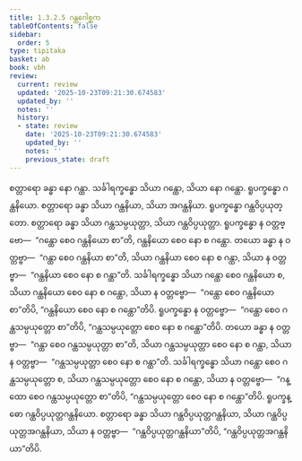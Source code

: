 ```yaml
---
title: 1.3.2.5 ဂန္ထဂေါစ္ဆက
tableOfContents: false
sidebar:
  order: 5
type: tipitaka
basket: ab
book: vbh
review:
  current: review
  updated: '2025-10-23T09:21:30.674583'
  updated_by: ''
  notes: ''
  history:
  - state: review
    date: '2025-10-23T09:21:30.674583'
    updated_by: ''
    notes: ''
    previous_state: draft
---
```



<ReviewStatus review={frontmatter.review} showDetails={true} />

<HypothesisAnnotation frontmatter={frontmatter} />

<DynamicBreadcrumb />

<Paragraph number="527" book="vbh">
စတ္တာရော ခန္ဓာ နော ဂန္ထာ. သင်္ခါရက္ခန္ဓော သိယာ ဂန္ထော, သိယာ နော ဂန္ထော. ရူပက္ခန္ဓော ဂန္ထနိယော. စတ္တာရော ခန္ဓာ သိယာ ဂန္ထနိယာ, သိယာ အဂန္ထနိယာ. ရူပက္ခန္ဓော ဂန္ထဝိပ္ပယုတ္တော. စတ္တာရော ခန္ဓာ သိယာ ဂန္ထသမ္ပယုတ္တာ, သိယာ ဂန္ထဝိပ္ပယုတ္တာ. ရူပက္ခန္ဓော န ဝတ္တဗ္ဗော—  “ဂန္ထော စေဝ ဂန္ထနိယော စာ”တိ, ဂန္ထနိယော စေဝ နော စ ဂန္ထော. တယော ခန္ဓာ န ဝတ္တဗ္ဗာ—  “ဂန္ထာ စေဝ ဂန္ထနိယာ စာ”တိ, သိယာ ဂန္ထနိယာ စေဝ နော စ ဂန္ထာ, သိယာ န ဝတ္တဗ္ဗာ—  “ဂန္ထနိယာ စေဝ နော စ ဂန္ထာ”တိ. သင်္ခါရက္ခန္ဓော သိယာ ဂန္ထော စေဝ ဂန္ထနိယော စ, သိယာ ဂန္ထနိယော စေဝ နော စ ဂန္ထော, သိယာ န ဝတ္တဗ္ဗော—  “ဂန္ထော စေဝ ဂန္ထနိယော စာ”တိပိ, “ဂန္ထနိယော စေဝ နော စ ဂန္ထော”တိပိ. ရူပက္ခန္ဓော န ဝတ္တဗ္ဗော—  “ဂန္ထော စေဝ ဂန္ထသမ္ပယုတ္တော စာ”တိပိ, “ဂန္ထသမ္ပယုတ္တော စေဝ နော စ ဂန္ထော”တိပိ. တယော ခန္ဓာ န ဝတ္တဗ္ဗာ—  “ဂန္ထာ စေဝ ဂန္ထသမ္ပယုတ္တာ စာ”တိ, သိယာ ဂန္ထသမ္ပယုတ္တာ စေဝ နော စ ဂန္ထာ, သိယာ န ဝတ္တဗ္ဗာ—  “ဂန္ထသမ္ပယုတ္တာ စေဝ နော စ ဂန္ထာ”တိ. သင်္ခါရက္ခန္ဓော သိယာ ဂန္ထော စေဝ ဂန္ထသမ္ပယုတ္တော စ, သိယာ ဂန္ထသမ္ပယုတ္တော စေဝ နော စ ဂန္ထော, သိယာ န ဝတ္တဗ္ဗော—  “ဂန္ထော စေဝ ဂန္ထသမ္ပယုတ္တော စာ”တိပိ, “ဂန္ထသမ္ပယုတ္တော စေဝ နော စ ဂန္ထော”တိပိ. ရူပက္ခန္ဓော ဂန္ထဝိပ္ပယုတ္တဂန္ထနိယော. စတ္တာရော ခန္ဓာ သိယာ ဂန္ထဝိပ္ပယုတ္တဂန္ထနိယာ, သိယာ ဂန္ထဝိပ္ပယုတ္တအဂန္ထနိယာ, သိယာ န ဝတ္တဗ္ဗာ—  “ဂန္ထဝိပ္ပယုတ္တဂန္ထနိယာ”တိပိ, “ဂန္ထဝိပ္ပယုတ္တအဂန္ထနိယာ”တိပိ.
</Paragraph>
